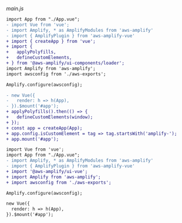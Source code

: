 _main.js_

<BlockSwitcher>
<CodeBlock name="Vue 3">

```diff
import App from "./App.vue";
- import Vue from 'vue';
- import Amplify, * as AmplifyModules from 'aws-amplify'
- import { AmplifyPlugin } from 'aws-amplify-vue'
+ import { createApp } from 'vue';
+ import {
+   applyPolyfills,
+   defineCustomElements,
+ } from '@aws-amplify/ui-components/loader';
import Amplify from 'aws-amplify';
import awsconfig from './aws-exports';

Amplify.configure(awsconfig);

- new Vue({
-   render: h => h(App),
- }).$mount('#app');
+ applyPolyfills().then(() => {
+   defineCustomElements(window);
+ });
+ const app = createApp(App);
+ app.config.isCustomElement = tag => tag.startsWith('amplify-');
+ app.mount('#app');
```

</CodeBlock>
<CodeBlock name="Vue 2">

```diff
import Vue from 'vue';
import App from "./App.vue";
- import Amplify, * as AmplifyModules from 'aws-amplify'
- import { AmplifyPlugin } from 'aws-amplify-vue'
+ import '@aws-amplify/ui-vue';
+ import Amplify from 'aws-amplify';
+ import awsconfig from './aws-exports';

Amplify.configure(awsconfig);

new Vue({
  render: h => h(App),
}).$mount('#app');
```

</CodeBlock>
</BlockSwitcher>